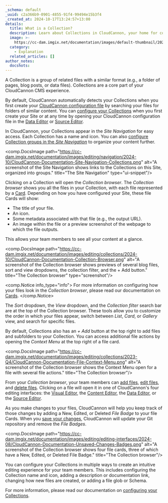 ```yaml
---
_schema: default
_uuid: c2a366b9-0901-4855-91f4-99494e15b3f4
_created_at: 2024-10-17T13:24:57+13:00
details:
  title: What is a Collection?
  description: Learn about Collections in CloudCannon, your home for content files.
  image: >-
    https://cc-dam.imgix.net/documentation/images/default-thumbnail/2023-Q4/CloudCannon-Documentation-Thumbnail.png
  category:
    - Explanation
  related_articles: []
author_notes:
  docshots:
---
```

A Collection is a group of related files with a similar format (e.g., a folder of pages, blog posts, or data files). Collections are a core part of your CloudCannon CMS experience.

By default, CloudCannon automatically detects your Collections when you first create your [CloudCannon configuration file](/documentation/developer-articles/what-is-the-cloudcannon-configuration-file/) by searching your files for folders of similar content. You can [configure your Collections]() when you first create your Site or at any time by opening your CloudCannon configuration file in the [Data Editor](/documentation/articles/the-data-editor/) or [Source Editor](/documentation/articles/the-source-editor/).

In CloudCannon, your Collections appear in the *Site Navigation* for easy access. Each Collection has a name and icon. You can also [configure Collection groups in the *Site Navigation*](/documentation/articles/configure-your-site-navigation/) to organize your content further.

<comp.DocsImage path="https://cc-dam.imgix.net/documentation/images/editing/navigation/2024-10/CloudCannon-Documentation-Site-Navigation-Collections.png" alt="A screenshot of the Site Navigation shows links to the Collections on this Site, organized into groups." title="The Site Navigation" type="ui-snippet"/>

Clicking on a Collection will open the *Collection browser*. The *Collection browser* shows you all the files in your Collection, with each file represented by a [Card](/documentation/articles/what-are-cards/). Depending on how you have configured your Site, these file Cards will show:

* The title of your file.
* An icon.
* Some metadata associated with that file (e.g., the output URL).
* An image within the file or a preview screenshot of the webpage to which the file outputs.

This allows your team members to see all your content at a glance.

<comp.DocsImage path="https://cc-dam.imgix.net/documentation/images/editing/collections/2024-10/CloudCannon-Documentation-Collection-Browser.png" alt="A screenshot of the Collection browser shows previews of several blog files, sort and view dropdowns, the collection filter, and the + Add button." title="The Collection browser" type="screenshot"/>

<comp.Notice info_type="info">
  For more information on configuring how your files look in the *Collection browser*, please read our documentation on [Cards](/documentation/articles/what-are-cards/).
</comp.Notice>

The *Sort* dropdown, the *View* dropdown, and the *Collection filter* search bar are at the top of the Collection browser. These tools allow you to customize the order in which your files appear, switch between *List*, *Card*, or *Gallery* view, and search for specific files.

By default, Collections also has an *\+ Add* button at the top right to add files and subfolders to your Collection. You can access additional file actions by opening the *Context Menu* at the top right of a file card.

<comp.DocsImage path="https://cc-dam.imgix.net/documentation/images/editing/collections/2023-Q4/CloudCannon-Documentation-File-Context-Menu.png" alt="A screenshot of the Collection browser shows the Context Menu open for a file with several file actions." title="The Collection browser"/>

From your *Collection browser*, your team members can [add files](/documentation/articles/add-a-file/), [edit files](/documentation/articles/edit-your-files/), and [delete files](/documentation/articles/delete-a-file/). Clicking on a file will open it in one of CloudCannon's four editing interfaces: the [Visual Editor](/documentation/articles/the-visual-editor/), the [Content Editor](/documentation/articles/the-content-editor/), the [Data Editor](/documentation/articles/the-data-editor/), or the [Source Editor](/documentation/articles/the-source-editor/).

As you make changes to your files, CloudCannon will help you keep track of those changes by adding a New, Edited, or Deleted *File Badge* to your file Cards. When you [save your changes](/documentation/articles/save-your-changes/), CloudCannon will update your Git repository and remove the *File Badges*.

<comp.DocsImage path="https://cc-dam.imgix.net/documentation/images/editing/editing-interfaces/2024-08/CloudCannon-Documentation-Unsaved-Changes-Badges.png" alt="A screenshot of the Collection browser shows four file cards, three of which have a New, Edited, or Deleted File Badge." title="The Collection browser"/>

You can configure your Collections in multiple ways to create an intuitive editing experience for your team members. This includes configuring the Collection name and icon, adding a description or documentation link, changing how new files are created, or adding a file glob or Schema.

For more information, please read our documentation on [configuring your Collections](/documentation/articles/configure-your-collections/).
